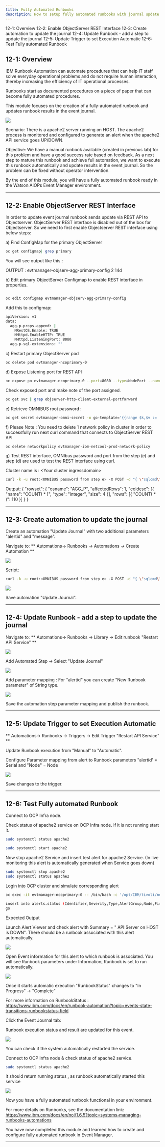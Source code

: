 ```yaml
---
title: Fully Automated Runbooks
description: How to setup fully automated runbooks with journal update
---
```


<AnchorLinks>
  <AnchorLink>12-1: Overview</AnchorLink>
  <AnchorLink>12-2: Enable ObjectServer REST Interface</AnchorLink>
  <AnchorLink>12-3: Create automation to update the journal</AnchorLink>
  <AnchorLink>12-4: Update Runbook - add a step to update the journal</AnchorLink>
  <AnchorLink>12-5: Update Trigger to set Execution Automatic</AnchorLink>
  <AnchorLink>12-6: Test Fully automated Runbook</AnchorLink>
</AnchorLinks>

## 12-1: Overview

IBM Runbook Automation can automate procedures that can help IT staff solve everyday operational problems and do not require human interaction, thereby increasing the efficiency of IT operational processes.

Runbooks start as documented procedures on a piece of paper that can become fully automated procedures. 

This module focuses on the creation of a fully-automated runbook and updates runbook results in the event journal.

![](images/AutoRunbookLifeCycle.png)

Scenario: There is a apache2 server running on HOST. The apache2 process is monitored and configured to generate an alert when the apache2 API service goes UP/DOWN.

Objective: We have a manual runbook available (created in previous lab) for this problem and have a good success rate based on feedback. As a next step to mature this runbook and achieve full automation, we want to execute this runbook automatically and update results in the event journal. So the problem can be fixed without operator intervention.
  
By the end of this module, you will have a fully automated runbook ready in the Watson AIOPs Event Manager environment.

***

## 12-2: Enable ObjectServer REST Interface 

In order to update event journal runbook sends update via REST API to Objectserver. ObjectServer REST interface is disabled out of the box for Objectserver.
So we need to first enable Objectserver REST interface using below steps:

a) Find ConfigMap for the primary ObjectServer

```sh
oc get configmap| grep primary
```
You will see output like this :

OUTPUT : evtmanager-objserv-agg-primary-config 2 14d

b) Edit primary ObjectServer Configmap to enable REST interface in properties.

```sh

oc edit configmap evtmanager-objserv-agg-primary-config
```

Add this to configmap:

```sh
apiVersion: v1
data:
  agg-p-props-append: |
    NRestOS.Enable: TRUE
    NHttpd.EnableHTTP: TRUE
    NHttpd.ListeningPort: 8080
  agg-p-sql-extensions: ""
```

c) Restart primary ObjectServer pod

```sh
oc delete pod evtmanager-ncoprimary-0
```

d) Expose Listening port for REST API

```sh
oc expose po evtmanager-ncoprimary-0 --port=8080 --type=NodePort --name=objserver-http-client-external-portforward
```

Check exposed port and make note of the port assigned.

```sh
oc get svc | grep objserver-http-client-external-portforward
```


e) Retrieve OMNIBUS root password :


```sh
oc get secret evtmanager-omni-secret -o go-template='{{range $k,$v := .data}}{{printf "%s: " $k}}{{if not $v}}{{$v}}{{else}}{{$v | base64decode}}{{end}}{{"\n"}}{{end}}'
```

f)  Please Note : You need to delete 1 network policy in cluster in order to successfully run next curl command that connects to ObjectServer REST API 
 
 ```sh
oc delete networkpolicy evtmanager-ibm-netcool-prod-network-policy
```


g) Test REST interface, OMNIbus password and port from the step (e) and step (d) are used to test the REST interface using curl. 

 Cluster name is : <Your cluster ingressdomain\>
 

```sh
curl -k -u root:<OMNIBUS password from step e> -X POST -d "{ \"sqlcmd\": \"select count(*) from alerts.status\" }" -H 'Accept: application/json' -H 'Content-Type: application/json' http://<ClusterHostname>:30100/objectserver/restapi/sql/factory
```

Output:
{
"rowset": {
"osname": "AGG_P",
"affectedRows": 1,
"coldesc": [{
"name": "COUNT( * )",
"type": "integer",
"size": 4
}],
"rows": [{
"COUNT( * )": 110
}]
}
}

***

## 12-3: Create automation to update the journal

Create an automation "Update Journal" with two additional parameters "alertid" and "message". 

Navigate to: ** Automations→ Runbooks → Automations → Create Automation **

![](images/FRB_create_automation.png)

Script:

```sh
curl -k -u root:<OMNIBUS password from step e> -X POST -d "{ \"sqlcmd\": \"exec jinsert($alertid,0, getdate, '$message')\" }" -H 'Accept: application/json' -H 'Content-Type: application/json' http://10.17.71.136:30100/objectserver/restapi/sql/factory
```

![](images/FRB_create_automation_params.png)

Save automation "Update Journal".

***

## 12-4: Update Runbook - add a step to update the journal

Navigate to: ** Automations→ Runbooks →  Library →  Edit runbook "Restart API Service" **

![](images/FRB_update_runbook0.png)


Add Automated Step -> Select "Update Journal"

![](images/FRB_update_runbook.png)


Add parameter mapping :  For "alertid" you can create "New Runbook parameter" of String type.

![](images/FRB_update_journal.png)

Save the automation step parameter mapping and publish the runbook.

***

## 12-5: Update Trigger to set Execution Automatic

** Automations→ Runbooks → Triggers -> Edit Trigger "Restart API Service" **

Update Runbook execution from "Manual" to "Automatic".

Configure Parameter mapping from alert to Runbook parameters "alertid' = Serial and "Node" = Node

![](images/FRB_update_trigger.png)

Save changes to the trigger.

***

## 12-6: Test Fully automated Runbook

Connect to OCP Infra node.

Check status of apache2 service on OCP Infra node. If it is not running start it.

```sh
sudo systemctl status apache2
```

```sh
sudo systemctl start apache2
```


Now stop apache2 Service and insert test alert for apache2 Service. (In live monitoring this alert is automatically generated when Service goes down)


```sh
sudo systemctl stop apache2
sudo systemctl status apache2
```

Login into OCP cluster and simulate corresponding alert 

```sh
oc exec -it evtmanager-ncoprimary-0 -- /bin/bash -c '/opt/IBM/tivoli/netcool/omnibus/bin/nco_sql -server AGG_P -user root -pass $OMNIBUS_ROOT_PWD'
```

```sh
insert into alerts.status (Identifier,Severity,Type,AlertGroup,Node,FirstOccurrence,LastOccurrence,Manager,Class,Summary) values('Demo API Server <HOSTNAME> 1',5,1,'Demo','<HOSTNAME>',getdate,getdate,'Tivoli EIF Probe',6601,'API Server on <HOST>:<PORT> is DOWN');
go
```

Expected Output


Launch Alert Viewer and check alert with Summary = " API Server on HOST is DOWN". There should be a runbook associated with this alert automatically.

![](images/FRB_alertviewer.png)

Open Event information for this alert to which runbook is associated. You will see Runbook parameters under Information, Runbook is set to run automatically.

![](images/FRB_details.png)

Once it starts automatic execution  "RunbookStatus" changes to "In Progress" -> "Complete"

For more information on RunbookStatus :  https://www.ibm.com/docs/en/runbook-automation?topic=events-state-transitions-runbookstatus-field

Click the Event Journal tab:

Runbook execution status and result are updated for this event.


![](images/FRB_journal_updated.png)

You can check if the system automatically restarted the service.

Connect to OCP Infra node & check status of apache2 service.

```sh
sudo systemctl status apache2
```

It should return running status , as runbook automatically started this service 

![](images/FRB_result_output.png)

Now you have a fully automated runbook functional in your environment.

For more details on Runbooks, see the documentation link: https://www.ibm.com/docs/en/noi/1.6.5?topic=systems-managing-runbooks-automations

You have now completed this module and learned how to create and configure fully automated runbook in Event Manager.


***

